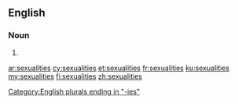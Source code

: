 ==English==

===Noun===
{{head|en|plural}}

# {{plural of|sexuality|lang=en}}

[[Category:English plurals ending in "-ies"]]

[[ar:sexualities]]
[[cy:sexualities]]
[[et:sexualities]]
[[fr:sexualities]]
[[ku:sexualities]]
[[my:sexualities]]
[[fi:sexualities]]
[[zh:sexualities]]